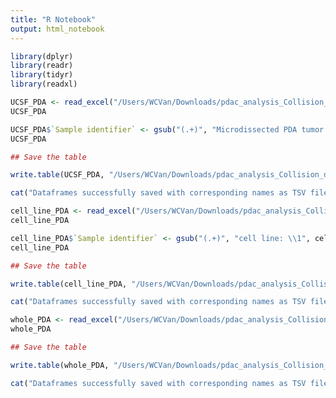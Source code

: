 ---
title: "R Notebook"
output: html_notebook
---

```{r}
library(dplyr)
library(readr)
library(tidyr)
library(readxl)

```


```{r}
UCSF_PDA <- read_excel("/Users/WCVan/Downloads/pdac_analysis_Collision_data/subtype_info.xlsx", sheet = "UCSF PDA")
UCSF_PDA
```


```{r}
UCSF_PDA$`Sample identifier` <- gsub("(.+)", "Microdissected PDA tumor sample (\\1)", UCSF_PDA$`Sample identifier`)
UCSF_PDA
```

```{r}
## Save the table

write.table(UCSF_PDA, "/Users/WCVan/Downloads/pdac_analysis_Collision_data/UCSF_subtype_info.tsv", sep = "\t", row.names = TRUE, col.names = TRUE, quote=FALSE)  # Save as TSV

cat("Dataframes successfully saved with corresponding names as TSV files.\n")
```

```{r}
cell_line_PDA <- read_excel("/Users/WCVan/Downloads/pdac_analysis_Collision_data/subtype_info.xlsx", sheet = "Human PDA cell lines")
cell_line_PDA
```

```{r}
cell_line_PDA$`Sample identifier` <- gsub("(.+)", "cell line: \\1", cell_line_PDA$`Sample identifier`)
cell_line_PDA
```


```{r}
## Save the table

write.table(cell_line_PDA, "/Users/WCVan/Downloads/pdac_analysis_Collision_data/cell_lines_subtype_info.tsv", sep = "\t", row.names = FALSE, col.names = TRUE, quote=FALSE)  # Save as TSV

cat("Dataframes successfully saved with corresponding names as TSV files.\n")
```



```{r}
whole_PDA <- read_excel("/Users/WCVan/Downloads/pdac_analysis_Collision_data/subtype_info.xlsx", sheet = "Whole PDA")
whole_PDA
```


```{r}
## Save the table

write.table(whole_PDA, "/Users/WCVan/Downloads/pdac_analysis_Collision_data/wholePDA_subtype_info.tsv", sep = "\t", row.names = FALSE, col.names = TRUE, quote=FALSE)  # Save as TSV

cat("Dataframes successfully saved with corresponding names as TSV files.\n")
```



